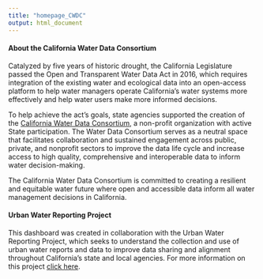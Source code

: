 ```yaml
---
title: "homepage_CWDC"
output: html_document
---
```


#### About the California Water Data Consortium 


Catalyzed by five years of historic drought, the California Legislature passed the Open and Transparent Water Data Act in 2016, which requires integration of the existing water and ecological data into an open-access platform to help water managers operate California’s water systems more effectively and help water users make more informed decisions.

To help achieve the act's goals, state agencies supported the creation of the [California Water Data Consortium](https://cawaterdata.org/), a non-profit organization with active State participation. The Water Data Consortium serves as a neutral space that facilitates collaboration and sustained engagement across public, private, and nonprofit sectors to improve the data life cycle and increase access to high quality, comprehensive and interoperable data to inform water decision-making.

 The California Water Data Consortium is committed to creating a resilient and equitable water future where open and accessible data inform all water management decisions in California.

#### Urban Water Reporting Project

This dashboard was created in collaboration with the Urban Water Reporting Project, which seeks to understand the collection and use of urban water reports and data to improve data sharing and alignment throughout California's state and local agencies. For more information on this project [click here](https://cawaterdata.org/projects/urban-water-reporting-project/).

